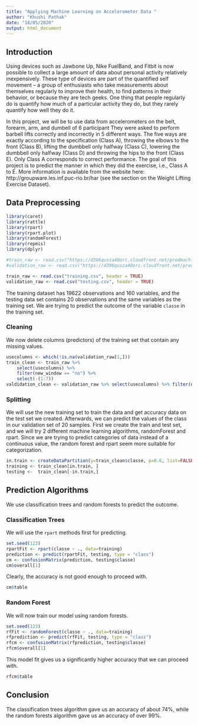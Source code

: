 ```yaml
---
title: "Applying Machine Learning on Accelerometer Data "
author: "Khushi Pathak"
date: "18/05/2020"
output: html_document
---
```

## Introduction

Using devices such as Jawbone Up, Nike FuelBand, and Fitbit is now possible to collect a large amount of data about personal activity relatively inexpensively. These type of devices are part of the quantified self movement – a group of enthusiasts who take measurements about themselves regularly to improve their health, to find patterns in their behavior, or because they are tech geeks. One thing that people regularly do is quantify how much of a particular activity they do, but they rarely quantify how well they do it.

In this project, we will be to use data from accelerometers on the belt, forearm, arm, and dumbell of 6 participant They were asked to perform barbell lifts correctly and incorrectly in 5 different ways. The five ways are exactly according to the specification (Class A), throwing the elbows to the front (Class B), lifting the dumbbell only halfway (Class C), lowering the dumbbell only halfway (Class D) and throwing the hips to the front (Class E). Only Class A corresponds to correct performance. The goal of this project is to predict the manner in which they did the exercise, i.e., Class A to E. More information is available from the website here: http://groupware.les.inf.puc-rio.br/har (see the section on the Weight Lifting Exercise Dataset).

## Data Preprocessing

```r

library(caret)
library(rattle)
library(rpart)
library(rpart.plot)
library(randomForest)
library(repmis)
library(dplyr)
```

``` r
#train_raw <- read.csv("https://d396qusza40orc.cloudfront.net/predmachlearn/pml-training.csv", header = TRUE)
#validation_raw <- read.csv("https://d396qusza40orc.cloudfront.net/predmachlearn/pml-testing.csv", header = TRUE)

train_raw <- read.csv("training.csv", header = TRUE) 
validation_raw <- read.csv("testing.csv", header = TRUE)
```

The training dataset has 19622 observations and 160 variables, and the testing data set contains 20 observations and the same variables as the training set. We are trying to predict the outcome of the variable `classe` in the training set.

### Cleaning

We now delete columns (predictors) of the training set that contain any missing values.

```R
usecolumns <- which(!is.na(validation_raw[1,]))
train_clean <- train_raw %>% 
    select(usecolumns) %>% 
    filter(new_window == "no") %>% 
    select(-(1:7))
valdidation_clean <- validation_raw %>% select(usecolumns) %>% filter(new_window == "no") %>% select(-(1:7))

```

### Splitting

We will use the new training set to train the data and get accuracy data on the test set we created. Afterwards, we can predict the values of the class in our validation set of 20 samples. First we create the train and test set, and we will try 2 different machine learning algorithms, randomForest and rpart. Since we are trying to predict categories of data instead of a continuous value, the random forest and rpart seem more suitable for categorization.


```r

in.train <- createDataPartition(y=train_clean$classe, p=0.6, list=FALSE)
training <- train_clean[in.train, ] 
testing <-  train_clean[-in.train,]
```

## Prediction Algorithms

We use classification trees and random forests to predict the outcome.

### Classification Trees

We will use the `rpart` methods first for predicting.

```r
set.seed(123)
rpartFit <- rpart(classe ~ ., data=training)
prediction <- predict(rpartFit, testing, type = "class")
cm <- confusionMatrix(prediction, testing$classe)
cm$overall[1]  

```
Clearly, the accuracy is not good enough to proceed with.

```r
cm$table
```


### Random Forest

We will now train our model using random forests.

```r
set.seed(123)
rfFit <- randomForest(classe ~ ., data=training)
rfprediction <- predict(rfFit, testing, type = "class")
rfcm <- confusionMatrix(rfprediction, testing$classe)
rfcm$overall[1]  

```

This model fit gives us a significantly higher accuracy that we can proceed with.

```r
rfcm$table
```

## Conclusion

The classification trees algorithm gave us an accuracy of about 74%, while the random forests algorithm gave us an accuracy of over 99%.